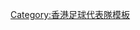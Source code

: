 {{National squad no numbers
 | name      = 1956年亞洲盃香港隊
 | bg        = #db000d
 | fg        = #FFFFFF
 | bordercolor = #FFF000
 | flagvar   = 1959
 | country   = 香港
 | team link = 香港足球代表隊
 | comp link = 1956年亞洲盃足球賽
 | comp      = 1956年亞洲盃（季軍）
 | pos1      = GK  | p1        = [[衛佛儉]]
 | pos2      = GK  | p2        = [[張觀興]]
 | pos3      = DF  | p3        = [[李炳照 (足球員)|李炳照]]
 | pos4      = DF  | p4        = [[司徒堯]]
 | pos5      = DF  | p5        = [[劉志炳]]
 | pos6      = MF  | p6        = [[亞瑟·山度士|山度士]]
 | pos7      = MF  | p7        = [[陸達熙]]
 | pos8      = MF  | p8        = [[高寶強|高保強]]<small>（[[隊長 (足球)|c]]）</small>
 | pos9      = MF  | p9        = [[陳志剛 (足球員)|陳志剛]]
 | pos10     = MF  | p10       = [[韓尼波]]
 | pos11     = FW  | p11       = [[羅鏡泉]]
 | pos12     = FW  | p12       = [[朱榮華]]
 | pos13     = FW  | p13       = [[鄧宜杰]]
 | pos14     = FW  | p14       = [[林錦棠 (足球員)|林錦棠]]
 | pos15     = FW  | p15       = [[劉繼照]]
 | pos16     = FW  | p16       = [[區志賢]]
 | pos17     = FW  | p17       = [[何祥友]]
 | pos18     = FW  | p18       = [[劉志霖]]
 | coach     = [[湯·史迺頓|史迺頓]]
}}<noinclude>
[[Category:香港足球代表隊模板]]
</noinclude>